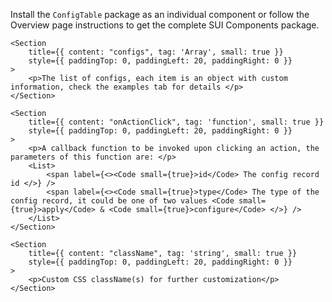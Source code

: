 
<Section
	title="Installation"
	contained={true}
	style={{ paddingTop: 20, paddingBottom: 0 }}
>
	<p>
		Install the <Code small={true}>ConfigTable</Code> package as an individual
		component or follow the Overview page instructions to get the complete SUI
		Components package.
	</p>
</Section>

<Section title="Props" border={true}>

    <Section
    	title={{ content: "configs", tag: 'Array', small: true }}
    	style={{ paddingTop: 0, paddingLeft: 20, paddingRight: 0 }}
    >
    	<p>The list of configs, each item is an object with custom information, check the examples tab for details </p>
    </Section>

    <Section
    	title={{ content: "onActionClick", tag: 'function', small: true }}
    	style={{ paddingTop: 0, paddingLeft: 20, paddingRight: 0 }}
    >
    	<p>A callback function to be invoked upon clicking an action, the parameters of this function are: </p>
    	<List>
    		<span label={<><Code small={true}>id</Code> The config record id </>} />
    		<span label={<><Code small={true}>type</Code> The type of the config record, it could be one of two values <Code small={true}>apply</Code> & <Code small={true}>configure</Code> </>} />
    	</List>
    </Section>

    <Section
    	title={{ content: "className", tag: 'string', small: true }}
    	style={{ paddingTop: 0, paddingLeft: 20, paddingRight: 0 }}
    >
    	<p>Custom CSS className(s) for further customization</p>
    </Section>

</Section>
